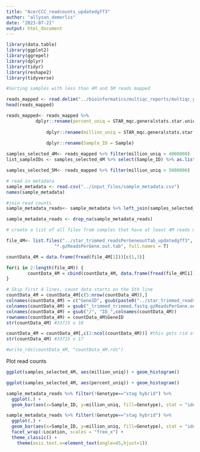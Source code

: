 ```yaml
---
title: "AcerCCC_readcounts_updatedgff3"
author: "allyson_demerlis"
date: "2023-07-21"
output: html_document
---
```


```r
library(data.table)
library(ggplot2)
library(ggrepel)
library(dplyr)
library(tidyr)
library(reshape2)
library(tidyverse)
```


```r
#Sorting samples with less than 4M and 5M reads mapped

reads_mapped <- read.delim("../bioinformatics/multiqc_reports/multiqc_general_stats_STARalign_trimmed_updatedgfftake3.txt", sep = "\t")
head(reads_mapped)

reads_mapped<- reads_mapped %>% 
           dplyr::rename(percent_uniq = STAR_mqc.generalstats.star.uniquely_mapped_percent) %>%
  
               dplyr::rename(million_uniq = STAR_mqc.generalstats.star.uniquely_mapped) %>% 
  
               dplyr::rename(Sample_ID = Sample)

samples_selected_4M<- reads_mapped %>% filter(million_uniq > 4000000)
list_sampleIDs <- samples_selected_4M %>% select(Sample_ID) %>% as.list()

samples_selected_5M<- reads_mapped %>% filter(million_uniq > 5000000)
```


```r
# read in metadata
sample_metadata <- read.csv("../input_files/sample_metadata.csv")
names(sample_metadata)

#join read counts
sample_metadata_reads<- sample_metadata %>% left_join(samples_selected_4M, by="Sample_ID") 

sample_metadata_reads <- drop_na(sample_metadata_reads)
```


```r
# create a list of all files from samples that have at least 4M reads mapped

file_4M<- list.files("../star_trimmed_readsPerGeneoutTab_updatedgff3",
                  "*.gzReadsPerGene.out.tab", full.names = T)

countData_4M = data.frame(fread(file_4M[1]))[c(1,3)]

for(i in 2:length(file_4M)) {
        countData_4M = cbind(countData_4M, data.frame(fread(file_4M[i]))[3])
}

# Skip first 4 lines, count data starts on the 5th line
countData_4M = countData_4M[c(5:nrow(countData_4M)),]
colnames(countData_4M) = c("GeneID", gsub(paste0("../star_trimmed_readsPerGeneoutTab_updatedgff3"), "", file_4M))
colnames(countData_4M) = gsub("_trimmed_trimmed.fastq.gzReadsPerGene.out.tab", "",colnames(countData_4M))
colnames(countData_4M) = gsub("/", "ID_",colnames(countData_4M))
rownames(countData_4M) = countData_4M$GeneID
str(countData_4M) #33715 x 18

countData_4M = countData_4M[,c(2:ncol(countData_4M))] #this gets rid of the GeneID column but keeps GeneIDs as rownames 
str(countData_4M) #33715 x 17

#write_rds(countData_4M, "countData_4M.rds")
```


Plot read counts
```r
ggplot(samples_selected_4M, aes(million_uniq)) + geom_histogram()

ggplot(samples_selected_4M, aes(percent_uniq)) + geom_histogram()

sample_metadata_reads %>% filter(!Genotype=="stag hybrid") %>% 
  ggplot(.) + 
  geom_bar(aes(x=Sample_ID, y=million_uniq, fill=Genotype), stat = "identity", position = position_dodge())

sample_metadata_reads %>% filter(!Genotype=="stag hybrid") %>% 
  ggplot(.) + 
  geom_bar(aes(x=Sample_ID, y=million_uniq, fill=Genotype), stat = "identity", position = position_dodge()) + 
  facet_wrap(~Location, scales = "free_x") +
  theme_classic() +
    theme(axis.text.x=element_text(angle=45,hjust=1))
```

